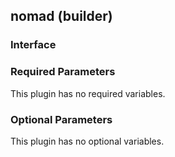 ## nomad (builder)

### Interface

### Required Parameters

This plugin has no required variables.

### Optional Parameters

This plugin has no optional variables.

